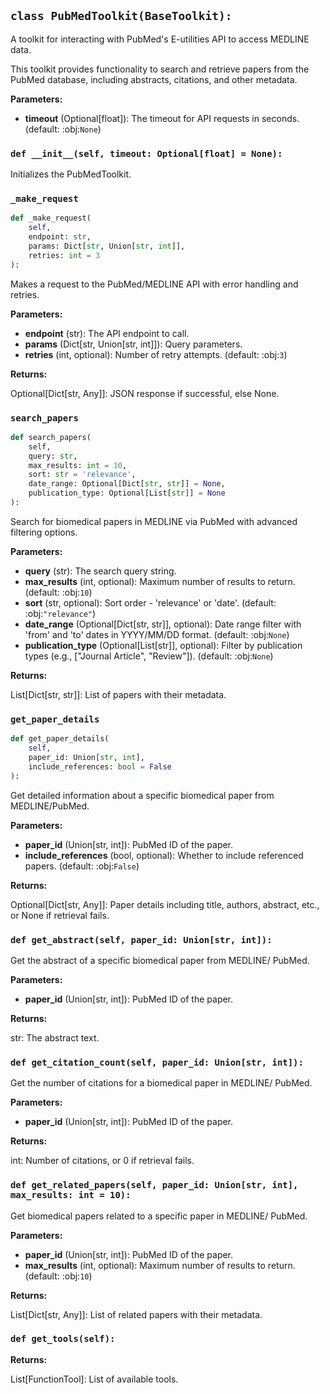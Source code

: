 <a id="camel.toolkits.pubmed_toolkit"></a>

<a id="camel.toolkits.pubmed_toolkit.PubMedToolkit"></a>

## `class PubMedToolkit(BaseToolkit):`

A toolkit for interacting with PubMed's E-utilities API to access
MEDLINE data.

This toolkit provides functionality to search and retrieve papers from the
PubMed database, including abstracts, citations, and other metadata.

**Parameters:**

- **timeout** (Optional[float]): The timeout for API requests in seconds. (default: :obj:`None`)

<a id="camel.toolkits.pubmed_toolkit.PubMedToolkit.__init__"></a>

### `def __init__(self, timeout: Optional[float] = None):`

Initializes the PubMedToolkit.

<a id="camel.toolkits.pubmed_toolkit.PubMedToolkit._make_request"></a>

### `_make_request`

```python
def _make_request(
    self,
    endpoint: str,
    params: Dict[str, Union[str, int]],
    retries: int = 3
):
```

Makes a request to the PubMed/MEDLINE API with error handling and
retries.

**Parameters:**

- **endpoint** (str): The API endpoint to call.
- **params** (Dict[str, Union[str, int]]): Query parameters.
- **retries** (int, optional): Number of retry attempts. (default: :obj:`3`)

**Returns:**

  Optional[Dict[str, Any]]: JSON response if successful, else None.

<a id="camel.toolkits.pubmed_toolkit.PubMedToolkit.search_papers"></a>

### `search_papers`

```python
def search_papers(
    self,
    query: str,
    max_results: int = 10,
    sort: str = 'relevance',
    date_range: Optional[Dict[str, str]] = None,
    publication_type: Optional[List[str]] = None
):
```

Search for biomedical papers in MEDLINE via PubMed with advanced
filtering options.

**Parameters:**

- **query** (str): The search query string.
- **max_results** (int, optional): Maximum number of results to return. (default: :obj:`10`)
- **sort** (str, optional): Sort order - 'relevance' or 'date'. (default: :obj:`"relevance"`)
- **date_range** (Optional[Dict[str, str]], optional): Date range filter with 'from' and 'to' dates in YYYY/MM/DD format. (default: :obj:`None`)
- **publication_type** (Optional[List[str]], optional): Filter by publication types (e.g., ["Journal Article", "Review"]). (default: :obj:`None`)

**Returns:**

  List[Dict[str, str]]: List of papers with their metadata.

<a id="camel.toolkits.pubmed_toolkit.PubMedToolkit.get_paper_details"></a>

### `get_paper_details`

```python
def get_paper_details(
    self,
    paper_id: Union[str, int],
    include_references: bool = False
):
```

Get detailed information about a specific biomedical paper from
MEDLINE/PubMed.

**Parameters:**

- **paper_id** (Union[str, int]): PubMed ID of the paper.
- **include_references** (bool, optional): Whether to include referenced papers. (default: :obj:`False`)

**Returns:**

  Optional[Dict[str, Any]]: Paper details including title, authors,
abstract, etc., or None if retrieval fails.

<a id="camel.toolkits.pubmed_toolkit.PubMedToolkit.get_abstract"></a>

### `def get_abstract(self, paper_id: Union[str, int]):`

Get the abstract of a specific biomedical paper from MEDLINE/
PubMed.

**Parameters:**

- **paper_id** (Union[str, int]): PubMed ID of the paper.

**Returns:**

  str: The abstract text.

<a id="camel.toolkits.pubmed_toolkit.PubMedToolkit.get_citation_count"></a>

### `def get_citation_count(self, paper_id: Union[str, int]):`

Get the number of citations for a biomedical paper in MEDLINE/
PubMed.

**Parameters:**

- **paper_id** (Union[str, int]): PubMed ID of the paper.

**Returns:**

  int: Number of citations, or 0 if retrieval fails.

<a id="camel.toolkits.pubmed_toolkit.PubMedToolkit.get_related_papers"></a>

### `def get_related_papers(self, paper_id: Union[str, int], max_results: int = 10):`

Get biomedical papers related to a specific paper in MEDLINE/
PubMed.

**Parameters:**

- **paper_id** (Union[str, int]): PubMed ID of the paper.
- **max_results** (int, optional): Maximum number of results to return. (default: :obj:`10`)

**Returns:**

  List[Dict[str, Any]]: List of related papers with their metadata.

<a id="camel.toolkits.pubmed_toolkit.PubMedToolkit.get_tools"></a>

### `def get_tools(self):`

**Returns:**

  List[FunctionTool]: List of available tools.
